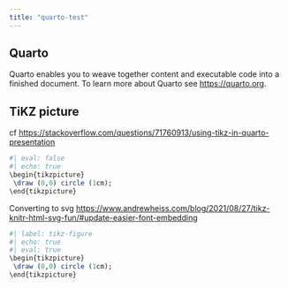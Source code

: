```yaml
---
title: "quarto-test"
---
```


## Quarto

Quarto enables you to weave together content and executable code into
a finished document. To learn more about Quarto see
<https://quarto.org>.

## TiKZ picture

cf <https://stackoverflow.com/questions/71760913/using-tikz-in-quarto-presentation>

```r
#| eval: false
#| echo: true
\begin{tikzpicture}
 \draw (0,0) circle (1cm);
\end{tikzpicture}
```
 
Converting to svg <https://www.andrewheiss.com/blog/2021/08/27/tikz-knitr-html-svg-fun/#update-easier-font-embedding>

```r
#| label: tikz-figure
#| echo: true
#| eval: true
\begin{tikzpicture}
 \draw (0,0) circle (1cm);
\end{tikzpicture}
```
